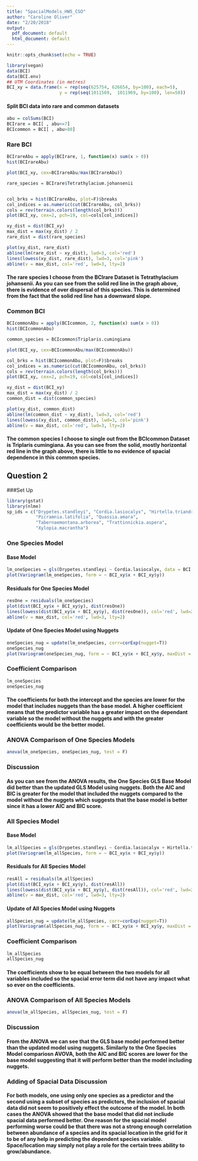 ```yaml
---
title: "SpacialModels_HW5_CSO"
author: "Caroline Oliver"
date: "2/20/2018"
output:
  pdf_document: default
  html_document: default
---
```


```r
knitr::opts_chunk$set(echo = TRUE)
```

```r
library(vegan)
data(BCI)
data(BCI.env)
## UTM Coordinates (in metres)
BCI_xy = data.frame(x = rep(seq(625754, 626654, by=100), each=5), 
                    y = rep(seq(1011569,  1011969, by=100), len=50))
```
#### Split BCI data into rare and common datasets
```r
abu = colSums(BCI)
BCIrare = BCI[ , abu<=7]
BCIcommon = BCI[ , abu>80]
```

### Rare BCI
```r
BCIrareAbu = apply(BCIrare, 1, function(x) sum(x > 0))
hist(BCIrareAbu)

plot(BCI_xy, cex=BCIrareAbu/max(BCIrareAbu))

rare_species = BCIrare$Tetrathylacium.johansenii


col_brks = hist(BCIrareAbu, plot=F)$breaks
col_indices = as.numeric(cut(BCIrareAbu, col_brks))
cols = rev(terrain.colors(length(col_brks)))
plot(BCI_xy, cex=2, pch=19, col=cols[col_indices])

xy_dist = dist(BCI_xy)
max_dist = max(xy_dist) / 2
rare_dist = dist(rare_species)

plot(xy_dist, rare_dist)
abline(lm(rare_dist ~ xy_dist), lwd=3, col='red')
lines(lowess(xy_dist, rare_dist), lwd=3, col='pink')
abline(v = max_dist, col='red', lwd=3, lty=2)
```
#### The rare species I choose from the BCIrare Dataset is Tetrathylacium johansenii. As you can see from the solid red line in the graph above, there is evidence of over dispersal of this species. This is determined from the fact that the solid red line has a downward slope.

### Common BCI
```r
BCIcommonAbu = apply(BCIcommon, 2, function(x) sum(x > 0))
hist(BCIcommonAbu)

common_species = BCIcommon$Triplaris.cumingiana

plot(BCI_xy, cex=BCIcommonAbu/max(BCIcommonAbu))

col_brks = hist(BCIcommonAbu, plot=F)$breaks
col_indices = as.numeric(cut(BCIcommonAbu, col_brks))
cols = rev(terrain.colors(length(col_brks)))
plot(BCI_xy, cex=2, pch=19, col=cols[col_indices])

xy_dist = dist(BCI_xy)
max_dist = max(xy_dist) / 2
common_dist = dist(common_species)

plot(xy_dist, common_dist)
abline(lm(common_dist ~ xy_dist), lwd=3, col='red')
lines(lowess(xy_dist, common_dist), lwd=3, col='pink')
abline(v = max_dist, col='red', lwd=3, lty=2)
```
#### The common species I choose to single out from the BCIcommon Dataset is Triplaris cumingiana. As you can see from the solid, mostly horizontal red line in the graph above, there is little to no evidence of spacial dependence in this common species.


## Question 2
###Set Up
```r
library(gstat)
library(nlme)
sp_ids = c("Drypetes.standleyi", "Cordia.lasiocalyx", "Hirtella.triandra",
           "Picramnia.latifolia", "Quassia.amara",
           "Tabernaemontana.arborea", "Trattinnickia.aspera", 
           "Xylopia.macrantha")
```
### One Species Model
#### Base Model
```r
lm_oneSpecies = gls(Drypetes.standleyi ~ Cordia.lasiocalyx, data = BCI[ , sp_ids[1:2]])
plot(Variogram(lm_oneSpecies, form = ~ BCI_xy$x + BCI_xy$y))
```

#### Residuals for One Species Model
```r
resOne = residuals(lm_oneSpecies)
plot(dist(BCI_xy$x + BCI_xy$y), dist(resOne))
lines(lowess(dist(BCI_xy$x + BCI_xy$y), dist(resOne)), col='red', lwd=2)
abline(v = max_dist, col='red', lwd=3, lty=2)
```
#### Update of One Species Model using Nuggets
```r
oneSpecies_nug = update(lm_oneSpecies, corr=corExp(nugget=T))
oneSpecies_nug
plot(Variogram(oneSpecies_nug, form = ~ BCI_xy$x + BCI_xy$y, maxDist = max_dist))
```
### Coefficient Comparison
```r
lm_oneSpecies
oneSpecies_nug
```
#### The coefficients for both the intercept and the species are lower for the model that includes nuggets than the base model. A higher coefficient means that the predictor variable has a greater impact on the dependant variable so the model without the nuggets and with the greater coefficients would be the better model.

### ANOVA Comparison of One Species Models
```r
anova(lm_oneSpecies, oneSpecies_nug, test = F)
```
### Discussion
#### As you can see from the ANOVA results, the One Species GLS Base Model did better than the updated GLS Model using nuggets. Both the AIC and BIC is greater for the model that included the nuggets compared to the model without the nuggets which suggests that the base model is better since it has a lower AIC and BIC score.

### All Species Model
#### Base Model
```r
lm_allSpecies = gls(Drypetes.standleyi ~ Cordia.lasiocalyx + Hirtella.triandra + Picramnia.latifolia + Quassia.amara + Tabernaemontana.arborea + Trattinnickia.aspera + Xylopia.macrantha, data = BCI[ , sp_ids])
plot(Variogram(lm_allSpecies, form = ~ BCI_xy$x + BCI_xy$y))
```

#### Residuals for All Species Model
```r
resAll = residuals(lm_allSpecies)
plot(dist(BCI_xy$x + BCI_xy$y), dist(resAll))
lines(lowess(dist(BCI_xy$x + BCI_xy$y), dist(resAll)), col='red', lwd=2)
abline(v = max_dist, col='red', lwd=3, lty=2)
```

#### Update of All Species Model using Nuggets
```r
allSpecies_nug = update(lm_allSpecies, corr=corExp(nugget=T))
plot(Variogram(allSpecies_nug, form = ~ BCI_xy$x + BCI_xy$y, maxDist = max_dist))
```
### Coefficient Comparison
```r
lm_allSpecies
allSpecies_nug
```
#### The coefficients show to be equal between the two models for all variables included so the spacial error term did not have any impact what so ever on the coefficients.

### ANOVA Comparison of All Species Models
```r
anova(lm_allSpecies, allSpecies_nug, test = F)
```

### Discussion
#### From the ANOVA we can see that the GLS base model performed better than the updated model using nuggets. Similarly to the One Species Model compariosn AVOVA, both the AIC and BIC scores are lower for the base model suggesting that it will perform better than the model including nuggets.

### Adding of Spacial Data Discussion
#### For both models, one using only one species as a predictor and the second using a subset of species as predictors, the inclusion of spacial data did not seem to positively effect the outcome of the model. In both cases the ANOVA showed that the base model that did not incliude spacial data performed better. One reason for the spacial model performing worse could be that there was not a strong enough correlation between abundance of a species and its spacial location in the grid for it to be of any help in predicting the dependent species variable. Space/location may simply not play a role for the certain trees ability to grow/abundance.